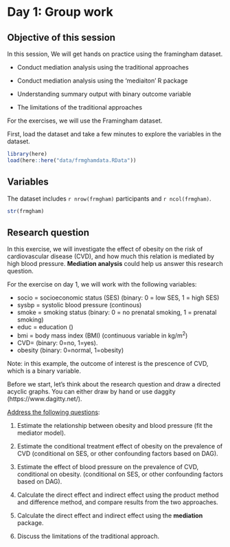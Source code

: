 # Day 1: Group work

::: callout-note
## Objective of this session

In this session, We will get hands on practice using the framingham
dataset.

-   Conduct mediation analysis using the traditional approaches

-   Conduct mediation analysis using the 'mediaiton' R package

-   Understanding summary output with binary outcome variable

-   The limitations of the traditional approaches
:::

For the exercises, we will use the Framingham dataset.

First, load the dataset and take a few minutes to explore the variables
in the dataset.

```r
library(here)
load(here::here("data/frmghamdata.RData"))
```

## Variables

The dataset includes `r nrow(frmgham)` participants and
`r ncol(frmgham)`.

```r
str(frmgham)
```

## Research question

In this exercise, we will investigate the effect of obesity on the risk
of cardiovascular disease (CVD), and how much this relation is mediated
by high blood pressure. **Mediation analysis** could help us answer this
research question.

For the exercise on day 1, we will work with the following variables:

-   socio = socioeconomic status (SES) (binary: 0 = low SES, 1 = high
    SES)
-   sysbp = systolic blood pressure (continous)
-   smoke = smoking status (binary: 0 = no prenatal smoking, 1 =
    prenatal smoking)
-   educ = education ()
-   bmi = body mass index (BMI) (continuous variable in kg/m^2^)
-   CVD= (binary: 0=no, 1=yes).
-   obesity (binary: 0=normal, 1=obesity)

Note: in this example, the outcome of interest is the prescence of CVD,
which is a binary variable.

Before we start, let's think about the research question and draw a
directed acyclic graphs. You can either draw by hand or use daggity
(https://www.dagitty.net/).

[Address the following questions]{.underline}:

1.  Estimate the relationship between obesity and blood pressure (fit
    the mediator model).

2.  Estimate the conditional treatment effect of obesity on the
    prevalence of CVD (conditional on SES, or other confounding factors
    based on DAG).

3.  Estimate the effect of blood pressure on the prevalence of CVD,
    conditional on obesity. (conditional on SES, or other confounding
    factors based on DAG).

4.  Calculate the direct effect and indirect effect using the product
    method and difference method, and compare results from the two
    approaches.

5.  Calculate the direct effect and indirect effect using the
    **mediation** package.

6.  Discuss the limitations of the traditional approach.
